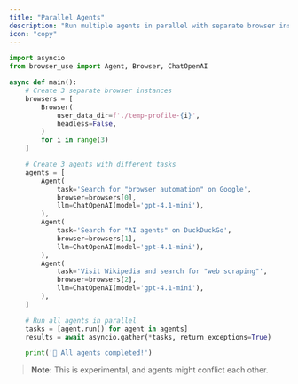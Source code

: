 ```yaml
---
title: "Parallel Agents"
description: "Run multiple agents in parallel with separate browser instances"
icon: "copy"
---
```


```python
import asyncio
from browser_use import Agent, Browser, ChatOpenAI

async def main():
	# Create 3 separate browser instances
	browsers = [
		Browser(
			user_data_dir=f'./temp-profile-{i}',
			headless=False,
		)
		for i in range(3)
	]

	# Create 3 agents with different tasks
	agents = [
		Agent(
			task='Search for "browser automation" on Google',
			browser=browsers[0],
			llm=ChatOpenAI(model='gpt-4.1-mini'),
		),
		Agent(
			task='Search for "AI agents" on DuckDuckGo',
			browser=browsers[1],
			llm=ChatOpenAI(model='gpt-4.1-mini'),
		),
		Agent(
			task='Visit Wikipedia and search for "web scraping"',
			browser=browsers[2],
			llm=ChatOpenAI(model='gpt-4.1-mini'),
		),
	]

	# Run all agents in parallel
	tasks = [agent.run() for agent in agents]
	results = await asyncio.gather(*tasks, return_exceptions=True)

	print('🎉 All agents completed!')
```

> **Note:** This is experimental, and agents might conflict each other.
